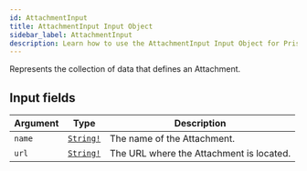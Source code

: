 ```yaml
---
id: AttachmentInput
title: AttachmentInput Input Object
sidebar_label: AttachmentInput
description: Learn how to use the AttachmentInput Input Object for Prismatic's API.
---
```


Represents the collection of data that defines an Attachment.

## Input fields

| Argument | Type                                      | Description                              |
| -------- | ----------------------------------------- | ---------------------------------------- |
| `name`   | [`String!`](api/schema/scalar/String.mdx) | The name of the Attachment.              |
| `url`    | [`String!`](api/schema/scalar/String.mdx) | The URL where the Attachment is located. |
